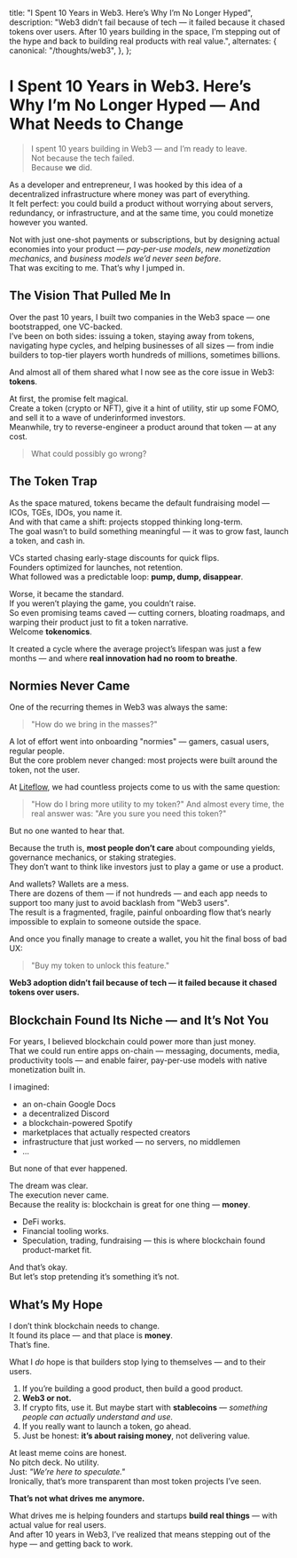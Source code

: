 
  title: "I Spent 10 Years in Web3. Here’s Why I’m No Longer Hyped",
  description:
    "Web3 didn’t fail because of tech — it failed because it chased tokens over users. After 10 years building in the space, I’m stepping out of the hype and back to building real products with real value.",
  alternates: {
    canonical: "/thoughts/web3",
  },
};

<ViewTransition>
  <h1>
    I Spent 10 Years in Web3. Here’s Why I’m No Longer Hyped — And What Needs to
    Change
  </h1>
</ViewTransition>

<Back />

> I spent 10 years building in Web3 — and I’m ready to leave.  
> Not because the tech failed.  
> Because **we** did.

As a developer and entrepreneur, I was hooked by this idea of a decentralized infrastructure where money was part of everything.  
It felt perfect: you could build a product without worrying about servers, redundancy, or infrastructure, and at the same time, you could monetize however you wanted.

Not with just one-shot payments or subscriptions, but by designing actual economies into your product — _pay-per-use models_, _new monetization mechanics_, and _business models we’d never seen before_.  
That was exciting to me. That’s why I jumped in.

## The Vision That Pulled Me In

Over the past 10 years, I built two companies in the Web3 space — one bootstrapped, one VC-backed.  
I’ve been on both sides: issuing a token, staying away from tokens, navigating hype cycles, and helping businesses of all sizes — from indie builders to top-tier players worth hundreds of millions, sometimes billions.

And almost all of them shared what I now see as the core issue in Web3: **tokens**.

At first, the promise felt magical.  
Create a token (crypto or NFT), give it a hint of utility, stir up some FOMO, and sell it to a wave of underinformed investors.  
Meanwhile, try to reverse-engineer a product around that token — at any cost.

> What could possibly go wrong?

## The Token Trap

As the space matured, tokens became the default fundraising model — ICOs, TGEs, IDOs, you name it.  
And with that came a shift: projects stopped thinking long-term.  
The goal wasn’t to build something meaningful — it was to grow fast, launch a token, and cash in.

VCs started chasing early-stage discounts for quick flips. <br/>
Founders optimized for launches, not retention. <br/>
What followed was a predictable loop: **pump, dump, disappear**.

Worse, it became the standard.  
If you weren’t playing the game, you couldn’t raise.  
So even promising teams caved — cutting corners, bloating roadmaps, and warping their product just to fit a token narrative.  
Welcome **tokenomics**.

It created a cycle where the average project’s lifespan was just a few months — and where **real innovation had no room to breathe**.

## Normies Never Came

One of the recurring themes in Web3 was always the same:

> "How do we bring in the masses?"

A lot of effort went into onboarding "normies" — gamers, casual users, regular people.  
But the core problem never changed: most projects were built around the token, not the user.

At [Liteflow](https://liteflow.com/), we had countless projects come to us with the same question:

> "How do I bring more utility to my token?"
> And almost every time, the real answer was:
> "Are you sure you need this token?"

But no one wanted to hear that.

Because the truth is, **most people don’t care** about compounding yields, governance mechanics, or staking strategies.  
They don’t want to think like investors just to play a game or use a product.

And wallets? Wallets are a mess.  
There are dozens of them — if not hundreds — and each app needs to support too many just to avoid backlash from "Web3 users".  
The result is a fragmented, fragile, painful onboarding flow that’s nearly impossible to explain to someone outside the space.

And once you finally manage to create a wallet, you hit the final boss of bad UX:

> "Buy my token to unlock this feature."

**Web3 adoption didn’t fail because of tech — it failed because it chased tokens over users.**

## Blockchain Found Its Niche — and It’s Not You

For years, I believed blockchain could power more than just money.  
That we could run entire apps on-chain — messaging, documents, media, productivity tools — and enable fairer, pay-per-use models with native monetization built in.

I imagined:

- an on-chain Google Docs
- a decentralized Discord
- a blockchain-powered Spotify
- marketplaces that actually respected creators
- infrastructure that just worked — no servers, no middlemen
- ...

But none of that ever happened.

The dream was clear.  
The execution never came.  
Because the reality is: blockchain is great for one thing — **money**.

- DeFi works.
- Financial tooling works.
- Speculation, trading, fundraising — this is where blockchain found product-market fit.

And that’s okay.  
But let’s stop pretending it’s something it’s not.

## What’s My Hope

I don’t think blockchain needs to change.  
It found its place — and that place is **money**.  
That’s fine.

What I _do_ hope is that builders stop lying to themselves — and to their users.

1. If you’re building a good product, then build a good product.
2. **Web3 or not.**
3. If crypto fits, use it. But maybe start with **stablecoins** — _something people can actually understand and use._
4. If you really want to launch a token, go ahead.
5. Just be honest: **it’s about raising money**, not delivering value.

At least meme coins are honest.  
No pitch deck. No utility.  
Just: _"We’re here to speculate."_  
Ironically, that’s more transparent than most token projects I’ve seen.

**That’s not what drives me anymore.**

What drives me is helping founders and startups **build real things** — with actual value for real users.  
And after 10 years in Web3, I’ve realized that means stepping out of the hype — and getting back to work.
